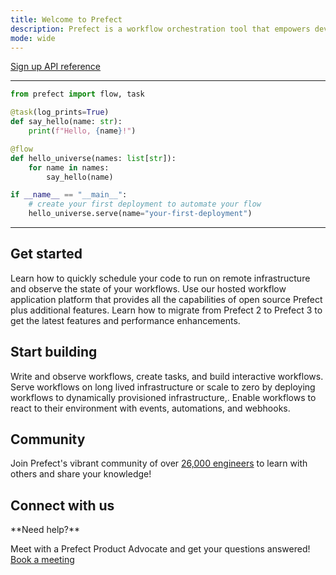 ```yaml
---
title: Welcome to Prefect
description: Prefect is a workflow orchestration tool that empowers developers to build, observe, and react to data pipelines.
mode: wide
---
```


<a href="https://app.prefect.cloud" class="bg-primary-dark dark:bg-primary-light rounded-md px-4 mr-2 inline-flex text-sm text-white border border-primary-dark dark:border-primary-light">
Sign up
</a>

<a href="https://prefect-python-sdk-docs.netlify.app" class="rounded-md px-4 inline-flex text-sm border border-primary-dark dark:border-primary-light">
API reference
</a>

---

```python
from prefect import flow, task

@task(log_prints=True)
def say_hello(name: str):
    print(f"Hello, {name}!")

@flow
def hello_universe(names: list[str]):
    for name in names:
        say_hello(name)

if __name__ == "__main__":
    # create your first deployment to automate your flow
    hello_universe.serve(name="your-first-deployment")
```

---

## Get started

<CardGroup cols={3}>
  <Card title="Quickstart" icon="play" href="/3.0rc/get-started/quickstart">
    Learn how to quickly schedule your code to run on remote infrastructure and observe the state of your workflows.
  </Card>
  <Card title="Prefect Cloud" icon="cloud" href="3.0rc/manage/cloud/index">
    Use our hosted workflow application platform that provides all the capabilities of open source Prefect plus additional features.
  </Card>
  <Card title="Upgrade to Prefect 3" icon="sparkles" href="3.0rc/resources/upgrade-prefect-3.mdx">
    Learn how to migrate from Prefect 2 to Prefect 3 to get the latest features and performance enhancements.
  </Card>
</CardGroup>

## Start building

<CardGroup cols={3}>
  <Card title="Develop" icon="code" href="/3.0rc/develop/write-flows">
    Write and observe workflows, create tasks, and build interactive workflows.
  </Card>
  <Card title="Deploy" icon="rocket" href="/3.0rc/deploy/serve-flows/deploy-a-flow">
    Serve workflows on long lived infrastructure or scale to zero by deploying workflows to dynamically provisioned infrastructure,.
  </Card>
  <Card title="React" icon="eyes" href="/3.0rc/automate/events/automations-triggers">
    Enable workflows to react to their environment with events, automations, and webhooks.
  </Card>
</CardGroup>

## Community

Join Prefect's vibrant community of over [26,000 engineers](/contribute/index/) to learn with others and share your knowledge!

## Connect with us

<Tip>
**Need help?**

Meet with a Prefect Product Advocate and get your questions answered! [Book a meeting](https://calendly.com/prefect-experts/prefect-product-advocates?utm_campaign=prefect_docs_cloud&utm_content=prefect_docs&utm_medium=docs&utm_source=docs)
</Tip>
